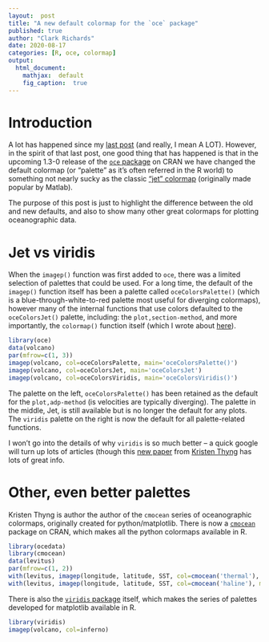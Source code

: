 ```yaml
---
layout:  post
title: "A new default colormap for the `oce` package"
published: true 
author: "Clark Richards"
date: 2020-08-17
categories: [R, oce, colormap]
output:
  html_document:
    mathjax:  default
    fig_caption:  true
---
```


# Introduction

A lot has happened since my [last post]({% post_url 2019-12-28-discrete-colorbars-with-r-and-oce %}) (and really, I mean A LOT). However, in the spirit of that last post, one good thing that has happened is that in the upcoming 1.3-0 release of the [`oce` package](https://CRAN.R-project.org/package=oce) on CRAN we have changed the default colormap (or "palette" as it's often referred in the R world) to something not nearly sucky as the classic ["jet" colormap](https://jakevdp.github.io/blog/2014/10/16/how-bad-is-your-colormap/) (originally made popular by Matlab). 

The purpose of this post is just to highlight the difference between the old and new defaults, and also to show many other great colormaps for plotting oceanographic data.

# Jet vs viridis

When the `imagep()` function was first added to `oce`, there was a limited selection of palettes that could be used. For a long time, the default of the `imagep()` function itself has been a palette called `oceColorsPalette()` (which is a blue-through-white-to-red palette most useful for diverging colormaps), however many of the internal functions that use colors defaulted to the `oceColorsJet()` palette, including: the `plot,section-method`, and more importantly, the `colormap()` function itself (which I wrote about [here]({% post_url 2016-04-09-using-the-oce-colormap-function %})).

```r
library(oce)
data(volcano)
par(mfrow=c(1, 3))
imagep(volcano, col=oceColorsPalette, main='oceColorsPalette()')
imagep(volcano, col=oceColorsJet, main='oceColorsJet')
imagep(volcano, col=oceColorsViridis, main='oceColorsViridis()')
```

The palette on the left, `oceColorsPalette()` has been retained as the default for the `plot,adp-method` (is velocities are typically diverging). The palette in the middle, Jet, is still available but is no longer the default for any plots. The `viridis` palette on the right is now the default for all palette-related functions.

I won't go into the details of why `viridis` is so much better -- a quick google will turn up lots of articles (though this [new paper](https://ieeexplore.ieee.org/document/9167329) from [Kristen Thyng](http://kristenthyng.com/) has lots of great info.

# Other, even better palettes

Kristen Thyng is author the author of the `cmocean` series of oceanographic colormaps, originally created for python/matplotlib. There is now a [`cmocean`](https://CRAN.R-project.org/package=cmocean) package on CRAN, which makes all the python colormaps available in R.

```r
library(ocedata)
library(cmocean)
data(levitus)
par(mfrow=c(1, 2))
with(levitus, imagep(longitude, latitude, SST, col=cmocean('thermal'), main="sea surface temperature"))
with(levitus, imagep(longitude, latitude, SST, col=cmocean('haline'), main="sea surface salinity"))
```

There is also the [`viridis` package](https://cran.rstudio.com/web/packages/viridis/index.html) itself, which makes the series of palettes developed for matplotlib available in R.

```r
library(viridis)
imagep(volcano, col=inferno)
```
